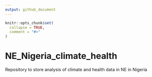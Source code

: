 ```yaml
---
output: github_document
---
```


<!-- README.md is generated from README.Rmd. Please edit that file -->

```r
knitr::opts_chunk$set(
  collapse = TRUE,
  comment = "#>"
)
```

# NE_Nigeria_climate_health

<!-- badges: start -->
<!-- badges: end -->
Repository to store analysis of climate and health data in NE in Nigeria

